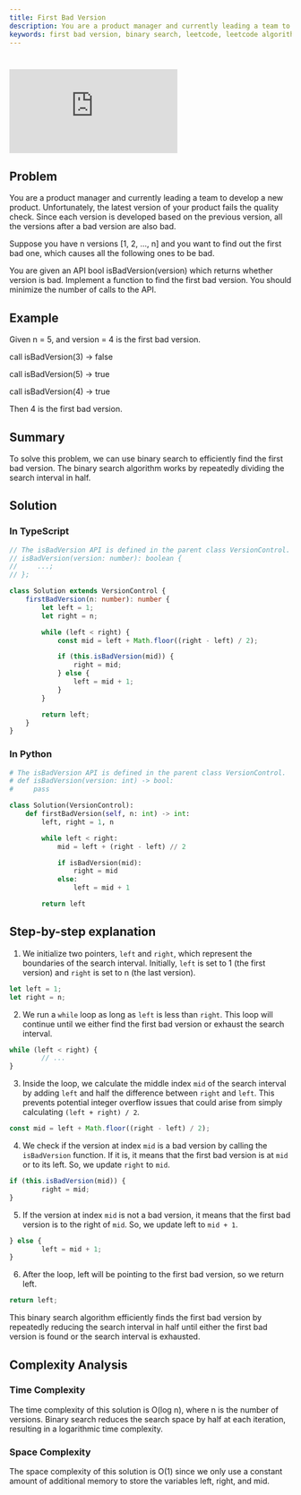 ```yaml
---
title: First Bad Version
description: You are a product manager and currently leading a team to develop a new product. Unfortunately, the latest version of your product fails the quality check. Since each version is developed based on the previous version, all the versions after a bad version are also bad.
keywords: first bad version, binary search, leetcode, leetcode algorithm, leetcode problem, leetcode solution, leetcode interview, leetcode easy, leetcode medium, leetcode hard, leetcode top interview questions, leetcode top interview questions easy, leetcode top interview questions medium, leetcode top interview questions hard, leetcode top interview questions top 100, leetcode top interview questions top 200, leetcode top interview questions top 300, leetcode top interview questions top 400, leetcode top interview questions top 500, leetcode top interview questions top 600, leetcode top interview questions top 700, leetcode top interview questions top 800, leetcode top interview questions top 900, leetcode top interview questions top 1000, leetcode top interview questions top 1100, leetcode top interview questions top 1200, leetcode top interview questions top 1300, leetcode top interview questions top 1400, leetcode top interview questions top 1500, leetcode top interview questions top 1600, leetcode top interview questions top 1700, leetcode top interview questions top 1800, leetcode top interview questions top 1900, leetcode top interview questions top 2000, leetcode top interview questions top 2100, leetcode top interview questions top 2200, leetcode top interview questions top 2300, leetcode top interview questions top 2400, leetcode top interview questions top 2500, leetcode top interview questions top 2600, leetcode top interview questions top 2700, leetcode top interview questions top 2800, leetcode top interview questions top 2900, leetcode top interview questions top 3000, leetcode top interview questions top 3100, leetcode top interview questions top 3200, leetcode top interview questions top 3300, leetcode top interview questions top 3400, leetcode top interview questions top 3500, leetcode top interview questions top 3600, leetcode top interview questions top 3700, leetcode top interview questions top 3800, leetcode top interview questions top 3900, leetcode top interview questions top 4000, leetcode top interview questions top 4100, leetcode top interview questions top 4200, leetcode top interview questions top 4300, leetcode top interview questions top 4400, leetcode top interview
---
```



# []() <DifficultyChip difficulty="medium" />

<div className="iframe-container">
	<iframe className="responsive-iframe" src="https://www.youtube.com/embed/SiDMFIMldgg"
					title="YouTube video player" frameBorder="0"
					allow="accelerometer; autoplay; clipboard-write; encrypted-media; gyroscope; picture-in-picture"
					allowFullScreen></iframe>
</div>

## Problem

You are a product manager and currently leading a team to develop a new product. Unfortunately, the latest version of your product fails the quality check. Since each version is developed based on the previous version, all the versions after a bad version are also bad.

Suppose you have n versions [1, 2, ..., n] and you want to find out the first bad one, which causes all the following ones to be bad.

You are given an API bool isBadVersion(version) which returns whether version is bad. Implement a function to find the first bad version. You should minimize the number of calls to the API.

## Example

Given n = 5, and version = 4 is the first bad version.

call isBadVersion(3) -> false

call isBadVersion(5) -> true

call isBadVersion(4) -> true

Then 4 is the first bad version.

## Summary

To solve this problem, we can use binary search to efficiently find the first bad version. The binary search algorithm works by repeatedly dividing the search interval in half.

## Solution

### In TypeScript

```typescript
// The isBadVersion API is defined in the parent class VersionControl.
// isBadVersion(version: number): boolean {
//     ...;
// };

class Solution extends VersionControl {
    firstBadVersion(n: number): number {
        let left = 1;
        let right = n;

        while (left < right) {
            const mid = left + Math.floor((right - left) / 2);

            if (this.isBadVersion(mid)) {
                right = mid;
            } else {
                left = mid + 1;
            }
        }

        return left;
    }
}
```

### In Python

```python
# The isBadVersion API is defined in the parent class VersionControl.
# def isBadVersion(version: int) -> bool:
#     pass

class Solution(VersionControl):
    def firstBadVersion(self, n: int) -> int:
        left, right = 1, n

        while left < right:
            mid = left + (right - left) // 2

            if isBadVersion(mid):
                right = mid
            else:
                left = mid + 1

        return left
```

## Step-by-step explanation

1. We initialize two pointers, `left` and `right`, which represent the boundaries of the search interval. Initially, `left` is set to 1 (the first version) and `right` is set to n (the last version).

```typescript
let left = 1;
let right = n;
```

2. We run a `while` loop as long as `left` is less than `right`. This loop will continue until we either find the first bad version or exhaust the search interval.

```typescript
while (left < right) {
		// ...
}
```

3. Inside the loop, we calculate the middle index `mid` of the search interval by adding `left` and half the difference between `right` and `left`. This prevents potential integer overflow issues that could arise from simply calculating `(left + right) / 2`.

```typescript
const mid = left + Math.floor((right - left) / 2);
```

4. We check if the version at index `mid` is a bad version by calling the `isBadVersion` function. If it is, it means that the first bad version is at `mid` or to its left. So, we update `right` to `mid`.

```typescript
if (this.isBadVersion(mid)) {
		right = mid;
}
```

5. If the version at index `mid` is not a bad version, it means that the first bad version is to the right of `mid`. So, we update left to `mid + 1`.

```typescript
} else {
		left = mid + 1;
}
```

6. After the loop, left will be pointing to the first bad version, so we return left.

```typescript
return left;
```

This binary search algorithm efficiently finds the first bad version by repeatedly reducing the search interval in half until either the first bad version is found or the search interval is exhausted.

## Complexity Analysis

### Time Complexity

The time complexity of this solution is O(log n), where n is the number of versions. Binary search reduces the search space by half at each iteration, resulting in a logarithmic time complexity.

### Space Complexity

The space complexity of this solution is O(1) since we only use a constant amount of additional memory to store the variables left, right, and mid.
